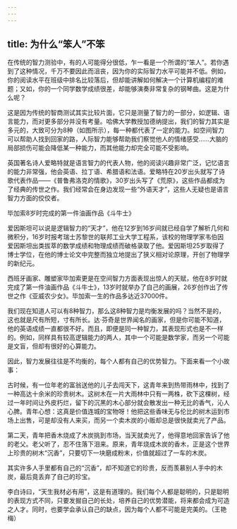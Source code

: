 ```yaml
---
---
---
```

title: 为什么“笨人”不笨
---




在传统的智力测验中，有的人可能得分很低，乍一看是一个所谓的“笨人”。若你遇到了这种情况，千万不要因此而沮丧，因为你的实际智力水平可能并不低。例如，你的阅读水平在班级中排名比较落后，但却能讲解如何解决一个计算机编程的难题；又如，你的一个同学数学成绩很差，却能够演奏非常复杂的钢琴曲。这是为什么呢？

这是因为传统的智商测试其实比较片面，它只是测量了智力的一部分，如逻辑、语言能力，而对更多部分并没有考量。哈佛大学教授加德纳提出，我们的智力其实是多元的，大致可分为8种（如图所示），每一种都代表了一定的能力。如空间智力可以帮助人找到回家的路，人际智力能够帮助我们察觉他人的情绪感受……大脑的局部损伤可能会降低某一种能力，而其他能力却完全可能不受影响。



英国著名诗人爱略特就是语言智力的代表人物，他的阅读兴趣非常广泛，记忆语言的能力非常强，他会英语、拉丁语、希腊语和法语。爱略特在20岁出头就写了诗歌代表作品——《普鲁弗洛克的情歌》，30岁出头写了《荒原》，这些作品都成为了经典的传世之作。我们经常会在身边发现一些“外语天才”，这些人无疑也是语言智力方面的佼佼者。

毕加索8岁时完成的第一件油画作品《斗牛士》



爱因斯坦可以说是逻辑智力的“天才”，他在12岁到16岁间就已经自学了解析几何和微积分，16岁时报考瑞士苏黎世的联邦工业大学工程系，该校的物理学家韦伯因爱因斯坦出类拔萃的数学成绩和物理成绩而破格录取了他。爱因斯坦25岁取得了博士学位，在他的博士论文中完整而独立地提出了狭义相对论原理，开创了物理学的新纪元。

西班牙画家、雕塑家毕加索更是在空间智力方面表现出惊人的天赋，他在8岁时就完成了第一件油画作品《斗牛士》，13岁时就举办了自己的画展，26岁创作出了传世之作《亚威农少女》。毕加索一生的作品多达近37000件。

我们现在知道人可以有8种智力，那么这8种智力是均衡发展的吗？当然不是的，这也就是尺有所短，寸有所长。达·芬奇是世界闻名的画家，但是你可能不知道，他的英语成绩一直都很不好。而且，即便是同一种智力，其表现形式也是不一样的。例如，同样具有较高逻辑能力的两人，其中一个可能是数学家，而另一个可能是文盲，但却有很好的心算能力。

因此，智力发展往往是不均衡的，每个人都有自己的优势智力。下面来看一个小故事：

古时候，有一位年老的富翁送他的儿子去闯天下，这青年来到热带雨林中，找到了一种高达十余米的珍贵树木。这树木在一片大雨林中只有一两株，砍下这棵树，经过一年时间让外皮朽烂，留下的沉黑的木心部分就会散发出一种无比的香气，沁人心脾。青年心想：这真是价值连城的宝物呀！他把这些香味无与伦比的树木运到市场上出售，可是却没有人来买，而另一个卖木炭的小贩却总是很快就卖光了产品。

第二天，青年把香木烧成了木炭挑到市场，当天就卖光了，他得意地回家告诉了他的老父。老父听了，忍不住落下泪来。原来，青年烧成木炭的香木，正是这个世界上珍贵的树木“沉香”，只要切下一块磨成粉末，价值就超过了一车的木炭。

其实许多人手里都有自己的“沉香”，却不知道它的珍贵，反而羡慕别人手中的木炭，最后竟丢弃了自己的珍宝。

李白诗曰，“天生我材必有用”，这是有道理的。我们每个人都是聪明的，只是聪明的表现方式不同，只要发掘自己的长处，培养自己的优势潜能，将来都会成为可造之人才。同时，也要学会承认自己的缺点，因为每个人都不可能是完美的。（王艳梅）